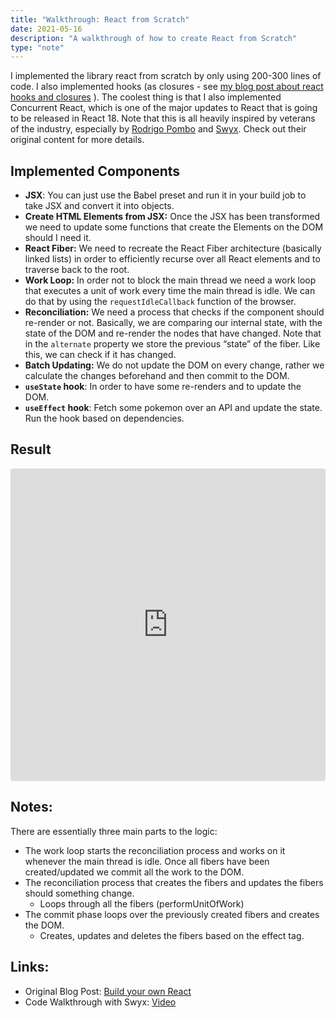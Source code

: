 ```yaml
---
title: "Walkthrough: React from Scratch"
date: 2021-05-16
description: "A walkthrough of how to create React from Scratch"
type: "note"
---
```


I implemented the library react from scratch by only using 200-300 lines of code. I also implemented hooks (as closures - see [my blog post about react hooks and closures](https://maxklammer.com/blog/react-hooks-and-closures/) ). The coolest thing is that I also implemented Concurrent React, which is one of the major updates to React that is going to be released in React 18. Note that this is all heavily inspired by veterans of the industry, especially by [Rodrigo Pombo](https://pomb.us/build-your-own-react/) and [Swyx](https://www.youtube.com/watch?v=yeyiA9U8Ep8). Check out their original content for more details.

## Implemented Components

- **JSX**: You can just use the Babel preset and run it in your build job to take JSX and convert it into objects.
- **Create HTML Elements from JSX:** Once the JSX has been transformed we need to update some functions that create the Elements on the DOM should I need it.
- **React Fiber:** We need to recreate the React Fiber architecture (basically linked lists) in order to efficiently recurse over all React elements and to traverse back to the root.
- **Work Loop:** In order not to block the main thread we need a work loop that executes a unit of work every time the main thread is idle. We can do that by using the `requestIdleCallback` function of the browser.
- **Reconciliation:** We need a process that checks if the component should re-render or not. Basically, we are comparing our internal state, with the state of the DOM and re-render the nodes that have changed. Note that in the `alternate` property we store the previous “state” of the fiber. Like this, we can check if it has changed.
- **Batch Updating:** We do not update the DOM on every change, rather we calculate the changes beforehand and then commit to the DOM.
- **`useState` hook**: In order to have some re-renders and to update the DOM.
- **`useEffect` hook**: Fetch some pokemon over an API and update the state. Run the hook based on dependencies.

## Result

<iframe
  src="https://codesandbox.io/embed/hopeful-stallman-0dod5d?autoresize=1&fontsize=14&hidenavigation=1&theme=dark&view=preview"
  style="width:100%; height:500px; border:0; border-radius: 4px; overflow:hidden;"
  title="hopeful-stallman-0dod5d"
  allow="accelerometer; ambient-light-sensor; camera; encrypted-media; geolocation; gyroscope; hid; microphone; midi; payment; usb; vr; xr-spatial-tracking"
  sandbox="allow-forms allow-modals allow-popups allow-presentation allow-same-origin allow-scripts"
></iframe>

## Notes:

There are essentially three main parts to the logic:

- The work loop starts the reconciliation process and works on it whenever the main thread is idle. Once all fibers have been created/updated we commit all the work to the DOM.
- The reconciliation process that creates the fibers and updates the fibers should something change.
  - Loops through all the fibers (performUnitOfWork)
- The commit phase loops over the previously created fibers and creates the DOM.
  - Creates, updates and deletes the fibers based on the effect tag.

## Links:

- Original Blog Post: [Build your own React](https://pomb.us/build-your-own-react/)
- Code Walkthrough with Swyx: [Video](https://www.youtube.com/watch?v=yeyiA9U8Ep8)
